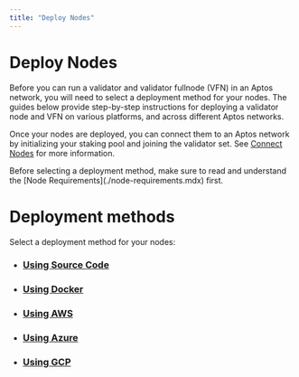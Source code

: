 ```yaml
---
title: "Deploy Nodes"
---
```



# Deploy Nodes

Before you can run a validator and validator fullnode (VFN) in an Aptos network, you will need to select a deployment
method for your nodes. The guides below provide step-by-step instructions for deploying a validator node and VFN
on various platforms, and across different Aptos networks.

Once your nodes are deployed, you can connect them to an Aptos network by initializing your staking pool and joining
the validator set. See [Connect Nodes](./connect-nodes.mdx) for more information.

<Callout type="warning">
Before selecting a deployment method, make sure to read and understand the [Node Requirements](./node-requirements.mdx) first.
</Callout>

# Deployment methods

Select a deployment method for your nodes:

- ### [Using Source Code](./deploy-nodes/using-source-code.mdx)
- ### [Using Docker](./deploy-nodes/using-docker.mdx)
- ### [Using AWS](./deploy-nodes/using-aws.mdx)
- ### [Using Azure](./deploy-nodes/using-azure.mdx)
- ### [Using GCP](./deploy-nodes/using-gcp.mdx)
